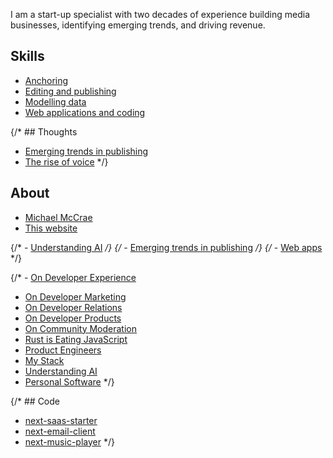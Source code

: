 
<NameTransition />

I am a start-up specialist with two decades of experience building media businesses, identifying emerging trends, and driving revenue.

## Skills

- [Anchoring](/n/anchoring)
- [Editing and publishing](/n/articles)
- [Modelling data](/n/modelling-data)
- [Web applications and coding](/n/web-app)

{/* ## Thoughts

- [Emerging trends in publishing]()
- [The rise of voice]() */}

## About

- [Michael McCrae](/n/about-me)
- [This website](/n/about-website) 




{/* - [Understanding AI](/n/ai) */}
{/* - [Emerging trends in publishing](/n/emerging-publishing) */}
{/* - [Web apps](/n/web-apps) */}

{/* - [On Developer Experience](/n/dx)
- [On Developer Marketing](/n/developer-marketing)
- [On Developer Relations](/n/devrel)
- [On Developer Products](/n/devtools)
- [On Community Moderation](/n/moderation)
- [Rust is Eating JavaScript](/n/rust)
- [Product Engineers](/n/product-engineers)
- [My Stack](/n/stack)
- [Understanding AI](/n/ai)
- [Personal Software](/n/personal-software) */}

{/* ## Code

- [next-saas-starter](https://github.com/leerob/next-saas-starter)
- [next-email-client](https://github.com/leerob/next-email-client)
- [next-music-player](https://github.com/leerob/next-music-player) */}
